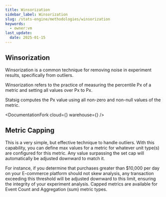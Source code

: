 ```yaml
---
title: Winsorization
sidebar_label: Winsorization
slug: /stats-engine/methodologies/winsorization
keywords:
  - owner:vm
last_update:
  date: 2025-01-15
---
```



## Winsorization 

Winsorization is a common technique for removing noise in experiment results, specifically from outliers.

Winsorization refers to the practice of measuring the percentile Px of a metric and setting all values over Px to Px.

Statsig computes the Px value using all non-zero and non-null values of the metric.

<DocumentationFork
  cloud={<Cloud />}
  warehouse={<Warehouse />}
/>

## Metric Capping
This is a very simple, but  effective technique to handle outliers. With this capability, you can define max values for a metric for whatever unit type(s) are configured for this metric. Any value surpassing the set cap will automatically be adjusted downward to match it.

For instance, if you determine that purchases greater than $10,000 per day on your E-commerce platform should not skew analysis, any transaction exceeding this threshold will be adjusted downward to this limit, ensuring the integrity of your experiment analysis. Capped metrics are available for Event Count and Aggregation (sum) metric types.  
